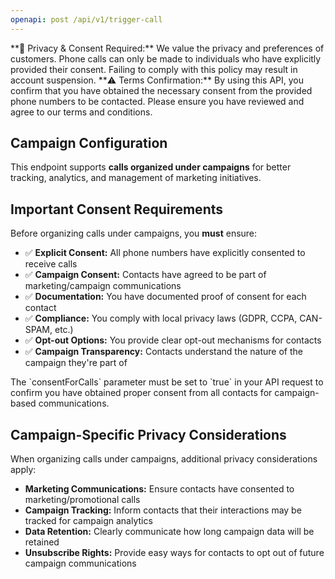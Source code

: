 ```yaml
---
openapi: post /api/v1/trigger-call
---
```


<Warning>
  **🚨 Privacy & Consent Required:** We value the privacy and preferences of customers. Phone calls can only be made to individuals who have explicitly provided their consent. Failing to comply with this policy may result in account suspension.
</Warning>

<Warning>
  **⚠️ Terms Confirmation:** By using this API, you confirm that you have obtained the necessary consent from the provided phone numbers to be contacted. Please ensure you have reviewed and agree to our terms and conditions.
</Warning>

## Campaign Configuration

This endpoint supports **calls organized under campaigns** for better tracking, analytics, and management of marketing initiatives.

## Important Consent Requirements

Before organizing calls under campaigns, you **must** ensure:

- ✅ **Explicit Consent:** All phone numbers have explicitly consented to receive calls
- ✅ **Campaign Consent:** Contacts have agreed to be part of marketing/campaign communications
- ✅ **Documentation:** You have documented proof of consent for each contact
- ✅ **Compliance:** You comply with local privacy laws (GDPR, CCPA, CAN-SPAM, etc.)
- ✅ **Opt-out Options:** You provide clear opt-out mechanisms for contacts
- ✅ **Campaign Transparency:** Contacts understand the nature of the campaign they're part of

<Note>
  The `consentForCalls` parameter must be set to `true` in your API request to confirm you have obtained proper consent from all contacts for campaign-based communications.
</Note>

## Campaign-Specific Privacy Considerations

When organizing calls under campaigns, additional privacy considerations apply:

- **Marketing Communications:** Ensure contacts have consented to marketing/promotional calls
- **Campaign Tracking:** Inform contacts that their interactions may be tracked for campaign analytics
- **Data Retention:** Clearly communicate how long campaign data will be retained
- **Unsubscribe Rights:** Provide easy ways for contacts to opt out of future campaign communications